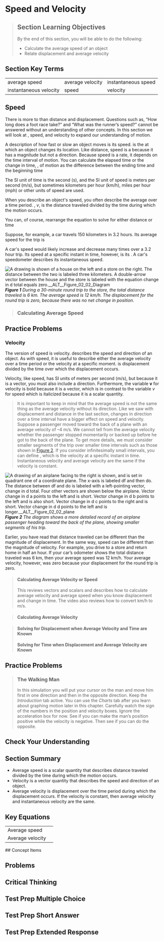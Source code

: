 # Speed and Velocity
> 
> ## Section Learning Objectives
> By the end of this section, you will be able to do the following:
> 
> * Calculate the average speed of an object
> * Relate displacement and average velocity

## Section Key Terms
<table><tr><td>average speed</td><td>average velocity</td><td>instantaneous speed</td></tr><tr><td>instantaneous velocity</td><td>speed</td><td>velocity</td></tr></table>

## Speed
There is more to  than distance and displacement. Questions such as, “How long does a foot race take?” and “What was the runner’s speed?” cannot be answered without an understanding of other concepts. In this section we will look at , speed, and velocity to expand our understanding of motion.

A description of how fast or slow an object moves is its speed.  is the  at which an object changes its location. Like distance, speed is a  because it has a magnitude but not a direction. Because speed is a rate, it depends on the time interval of motion. You can calculate the elapsed time or the change in time,  , of motion as the difference between the ending time and the beginning time


The SI unit of time is the second (s), and the SI unit of speed is meters per second (m/s), but sometimes kilometers per hour (km/h), miles per hour (mph) or other units of speed are used.

When you describe an object's speed, you often describe the average over a time period. , *v*, is the distance traveled divided by the time during which the motion occurs.


You can, of course, rearrange the equation to solve for either distance or time



Suppose, for example, a car travels 150 kilometers in 3.2 hours. Its average speed for the trip is


A car's speed would likely increase and decrease many times over a 3.2 hour trip. Its speed at a specific instant in time, however, is its . A car's speedometer describes its instantaneous speed.


![A drawing is shown of a house on the left and a store on the right. The distance between the two is labeled three kilometers. A double-arrow vector between the house and the store is labeled with the equation change in d total equals zero.__ALT__Figure_02_02_Diagram](__MEDIA_URL__CNX_HSPhysics_02_02_diagram.jpg)
***Figure 1** During a 30-minute round trip to the store, the total distance traveled is 6 km. The average speed is 12 km/h. The displacement for the round trip is zero, because there was no net change in position.*

> ### Calculating Average Speed
## Practice Problems


### Velocity
The  version of speed is velocity.  describes the speed and direction of an object. As with speed, it is useful to describe either the average velocity over a time period or the velocity at a specific moment.  is displacement divided by the time over which the displacement occurs.


Velocity, like speed, has SI units of meters per second (m/s), but because it is a vector, you must also include a direction. Furthermore, the variable **v** for velocity is bold because it is a vector, which is in contrast to the variable *v* for speed which is italicized because it is a scalar quantity.

> It is important to keep in mind that the average speed is not the same thing as the average velocity without its direction. Like we saw with displacement and distance in the last section, changes in direction over a time interval have a bigger effect on speed and velocity.
Suppose a passenger moved toward the back of a plane with an average velocity of –4 m/s. We cannot tell from the average velocity whether the passenger stopped momentarily or backed up before he got to the back of the plane. To get more details, we must consider smaller segments of the trip over smaller time intervals such as those shown in [Figure 2](#Figure_02_02_plane). If you consider infinitesimally small intervals, you can define , which is the velocity at a specific instant in time. Instantaneous velocity and average velocity are the same if the velocity is constant.

![A drawing of an airplane facing to the right is shown, and is set in quadrant one of a coordinate plane. The x-axis is labeled df and then do. The distance between df and do is labeled with a left-pointing vector, change in d total. Four other vectors are shown below the airplane. Vector change in d a points to the left and is short. Vector change in d b points to the left and is also short. Vector change in d c points to the right and is short. Vector change in d d points to the left and is longer.__ALT__Figure_02_02_plane](__MEDIA_URL__CNX_HSPhysics_02_02_plane.jpg)
***Figure 2** The diagram shows a more detailed record of an airplane passenger heading toward the back of the plane, showing smaller segments of his trip.*

Earlier, you have read that distance traveled can be different than the magnitude of displacement. In the same way, speed can be different than the magnitude of velocity. For example, you drive to a store and return home in half an hour. If your car’s odometer shows the total distance traveled was 6 km, then your average speed was 12 km/h. Your average velocity, however, was zero because your displacement for the round trip is zero.

> #### Calculating Average Velocity or Speed
> This  reviews vectors and scalars and describes how to calculate average velocity and average speed when you know displacement and change in time. The video also reviews how to convert km/h to m/s.
> 
> 

> #### Calculating Average Velocity

> #### Solving for Displacement when Average Velocity and Time are Known
> #### Solving for Time when Displacement and Average Velocity are Known
## Practice Problems


> ### The Walking Man
> In this simulation you will put your cursor on the man and move him first in one direction and then in the opposite direction. Keep the *Introduction* tab active. You can use the *Charts* tab after you learn about graphing motion later in this chapter. Carefully watch the sign of the numbers in the position and velocity boxes. Ignore the acceleration box for now. See if you can make the man’s position positive while the velocity is negative. Then see if you can do the opposite.
> 
> 

## Check Your Understanding




## Section Summary
* Average speed is a scalar quantity that describes distance traveled divided by the time during which the motion occurs.
* Velocity is a vector quantity that describes the speed and direction of an object.
* Average velocity is displacement over the time period during which the displacement occurs. If the velocity is constant, then average velocity and instantaneous velocity are the same.
## Key Equations
<table><tr><td>Average speed</td><td></td></tr><tr><td>Average velocity</td><td></td></tr></table>
## Concept Items


## Problems

## Critical Thinking



## Test Prep Multiple Choice




## Test Prep Short Answer




## Test Prep Extended Response

